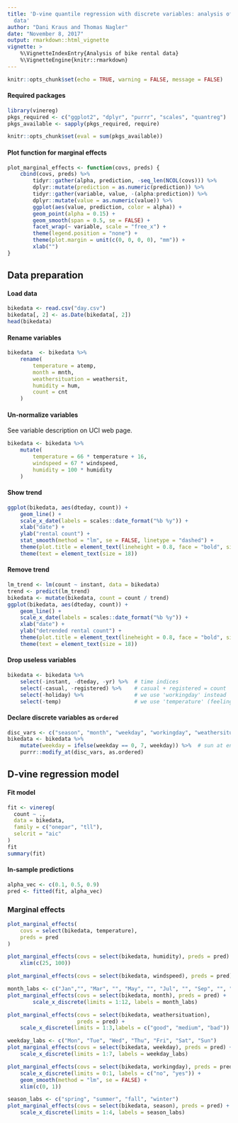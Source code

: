 ```yaml
---
title: 'D-vine quantile regression with discrete variables: analysis of bike rental
  data'
author: "Dani Kraus and Thomas Nagler"
date: "November 8, 2017"
output: rmarkdown::html_vignette
vignette: >
    %\VignetteIndexEntry{Analysis of bike rental data}
    %\VignetteEngine{knitr::rmarkdown}
---
```


```r
knitr::opts_chunk$set(echo = TRUE, warning = FALSE, message = FALSE)
```


#### Required packages
```r
library(vinereg)
pkgs_required <- c("ggplot2", "dplyr", "purrr", "scales", "quantreg")
pkgs_available <- sapply(pkgs_required, require)
```

```r
knitr::opts_chunk$set(eval = sum(pkgs_available))
```

#### Plot function for marginal effects

```r
plot_marginal_effects <- function(covs, preds) {
    cbind(covs, preds) %>%
        tidyr::gather(alpha, prediction, -seq_len(NCOL(covs))) %>%
        dplyr::mutate(prediction = as.numeric(prediction)) %>%
        tidyr::gather(variable, value, -(alpha:prediction)) %>%
        dplyr::mutate(value = as.numeric(value)) %>%
        ggplot(aes(value, prediction, color = alpha)) +
        geom_point(alpha = 0.15) + 
        geom_smooth(span = 0.5, se = FALSE) + 
        facet_wrap(~ variable, scale = "free_x") +
        theme(legend.position = "none") +
        theme(plot.margin = unit(c(0, 0, 0, 0), "mm")) +
        xlab("")
}
```


## Data preparation

#### Load data
```r
bikedata <- read.csv("day.csv")
bikedata[, 2] <- as.Date(bikedata[, 2])
head(bikedata)
```

#### Rename variables
```r
bikedata  <- bikedata %>%
    rename(
        temperature = atemp, 
        month = mnth,
        weathersituation = weathersit,
        humidity = hum,
        count = cnt
    )
```

#### Un-normalize variables
See variable description on UCI web page.
```r
bikedata <- bikedata %>%
    mutate(
        temperature = 66 * temperature + 16,
        windspeed = 67 * windspeed,
        humidity = 100 * humidity
    )
```


#### Show trend
```r
ggplot(bikedata, aes(dteday, count)) +
    geom_line() + 
    scale_x_date(labels = scales::date_format("%b %y")) + 
    xlab("date") + 
    ylab("rental count") + 
    stat_smooth(method = "lm", se = FALSE, linetype = "dashed") + 
    theme(plot.title = element_text(lineheight = 0.8, face = "bold", size = 20)) +
    theme(text = element_text(size = 18))
```

#### Remove trend
```r
lm_trend <- lm(count ~ instant, data = bikedata)
trend <- predict(lm_trend)
bikedata <- mutate(bikedata, count = count / trend)
ggplot(bikedata, aes(dteday, count)) + 
    geom_line() + 
    scale_x_date(labels = scales::date_format("%b %y")) + 
    xlab("date") + 
    ylab("detrended rental count") + 
    theme(plot.title = element_text(lineheight = 0.8, face = "bold", size = 20)) + 
    theme(text = element_text(size = 18))
```

#### Drop useless variables
```r
bikedata <- bikedata %>%
    select(-instant, -dteday, -yr) %>%  # time indices
    select(-casual, -registered) %>%    # casual + registered = count
    select(-holiday) %>%                # we use 'workingday' instead
    select(-temp)                       # we use 'temperature' (feeling temperature)
```

#### Declare discrete variables as `ordered`

```r
disc_vars <- c("season", "month", "weekday", "workingday", "weathersituation")
bikedata <- bikedata %>%
    mutate(weekday = ifelse(weekday == 0, 7, weekday)) %>%  # sun at end of week
    purrr::modify_at(disc_vars, as.ordered)
```


## D-vine regression model

#### Fit model
```r
fit <- vinereg(
  count ~ ., 
  data = bikedata, 
  family = c("onepar", "tll"), 
  selcrit = "aic"
)
fit
summary(fit)
```

#### In-sample predictions
```r
alpha_vec <- c(0.1, 0.5, 0.9)
pred <- fitted(fit, alpha_vec)
```

### Marginal effects

```r
plot_marginal_effects(
    covs = select(bikedata, temperature), 
    preds = pred
)
```
```r
plot_marginal_effects(covs = select(bikedata, humidity), preds = pred) +
    xlim(c(25, 100))
```
```r
plot_marginal_effects(covs = select(bikedata, windspeed), preds = pred) 
```
```r
month_labs <- c("Jan","", "Mar", "", "May", "", "Jul", "", "Sep", "", "Nov", "")
plot_marginal_effects(covs = select(bikedata, month), preds = pred) +
        scale_x_discrete(limits = 1:12, labels = month_labs)

```
```r
plot_marginal_effects(covs = select(bikedata, weathersituation), 
                      preds = pred) +
    scale_x_discrete(limits = 1:3,labels = c("good", "medium", "bad"))
```

```r
weekday_labs <- c("Mon", "Tue", "Wed", "Thu", "Fri", "Sat", "Sun")
plot_marginal_effects(covs = select(bikedata, weekday), preds = pred) +
    scale_x_discrete(limits = 1:7, labels = weekday_labs)
```
```r
plot_marginal_effects(covs = select(bikedata, workingday), preds = pred) +
    scale_x_discrete(limits = 0:1, labels = c("no", "yes")) +
    geom_smooth(method = "lm", se = FALSE) +
    xlim(c(0, 1))
```
```r
season_labs <- c("spring", "summer", "fall", "winter")
plot_marginal_effects(covs = select(bikedata, season), preds = pred) +
    scale_x_discrete(limits = 1:4, labels = season_labs)
```


